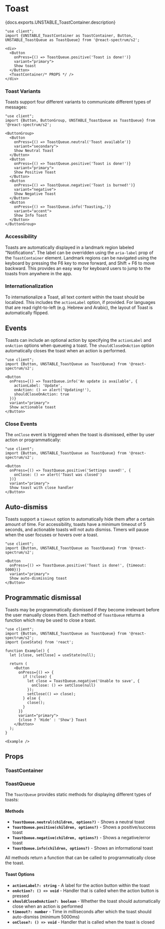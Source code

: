 

# Toast

<PageDescription>{docs.exports.UNSTABLE_ToastContainer.description}</PageDescription>

```tsx render docs={docs.exports.UNSTABLE_ToastContainer} links={docs.links} props={['placement']} initialProps={{placement: 'bottom'}} expanded type="s2"
"use client";
import {UNSTABLE_ToastContainer as ToastContainer, Button, UNSTABLE_ToastQueue as ToastQueue} from '@react-spectrum/s2';

<div>
  <Button
    onPress={() => ToastQueue.positive('Toast is done!')}
    variant="primary">
    Show toast
  </Button>
  <ToastContainer/* PROPS */ />
</div>
```

### Toast Variants

Toasts support four different variants to communicate different types of messages:

```tsx render expanded
"use client";
import {Button, ButtonGroup, UNSTABLE_ToastQueue as ToastQueue} from '@react-spectrum/s2';

<ButtonGroup>
  <Button
    onPress={() => ToastQueue.neutral('Toast available')}
    variant="secondary">
    Show Neutral Toast
  </Button>
  <Button
    onPress={() => ToastQueue.positive('Toast is done!')}
    variant="primary">
    Show Positive Toast
  </Button>
  <Button
    onPress={() => ToastQueue.negative('Toast is burned!')}
    variant="negative">
    Show Negative Toast
  </Button>
  <Button
    onPress={() => ToastQueue.info('Toasting…')}
    variant="accent">
    Show Info Toast
  </Button>
</ButtonGroup>
```

### Accessibility

Toasts are automatically displayed in a landmark region labeled "Notifications". The label can be overridden using the `aria-label` prop of the `ToastContainer` element. Landmark regions can be navigated using the keyboard by pressing the F6 key to move forward, and Shift + F6 to move backward. This provides an easy way for keyboard users to jump to the toasts from anywhere in the app.

### Internationalization

To internationalize a Toast, all text content within the toast should be localized. This includes the `actionLabel` option, if provided. For languages that are read right-to-left (e.g. Hebrew and Arabic), the layout of Toast is automatically flipped.

## Events

Toasts can include an optional action by specifying the `actionLabel` and `onAction` options when queueing a toast. The `shouldCloseOnAction` option automatically closes the toast when an action is performed.

```tsx render expanded
"use client";
import {Button, UNSTABLE_ToastQueue as ToastQueue} from '@react-spectrum/s2';

<Button
  onPress={() => ToastQueue.info('An update is available', {
    actionLabel: 'Update',
    onAction: () => alert('Updating!'),
    shouldCloseOnAction: true
  })}
  variant="primary">
  Show actionable toast
</Button>
```

### Close Events

The `onClose` event is triggered when the toast is dismissed, either by user action or programmatically:

```tsx render expanded
"use client";
import {Button, UNSTABLE_ToastQueue as ToastQueue} from '@react-spectrum/s2';

<Button
  onPress={() => ToastQueue.positive('Settings saved!', {
    onClose: () => alert('Toast was closed')
  })}
  variant="primary">
  Show toast with close handler
</Button>
```

## Auto-dismiss

Toasts support a `timeout` option to automatically hide them after a certain amount of time. For accessibility, toasts have a minimum timeout of 5 seconds, and actionable toasts will not auto dismiss. Timers will pause when the user focuses or hovers over a toast.

```tsx render expanded
"use client";
import {Button, UNSTABLE_ToastQueue as ToastQueue} from '@react-spectrum/s2';

<Button
  onPress={() => ToastQueue.positive('Toast is done!', {timeout: 5000})}
  variant="primary">
  Show auto-dismissing toast
</Button>
```

## Programmatic dismissal

Toasts may be programmatically dismissed if they become irrelevant before the user manually closes them. Each method of `ToastQueue` returns a function which may be used to close a toast.

```tsx render expanded
"use client";
import {Button, UNSTABLE_ToastQueue as ToastQueue} from '@react-spectrum/s2';
import {useState} from 'react';

function Example() {
  let [close, setClose] = useState(null);

  return (
    <Button
      onPress={() => {
        if (!close) {
          let close = ToastQueue.negative('Unable to save', {
            onClose: () => setClose(null)
          });
          setClose(() => close);
        } else {
          close();
        }
      }}
      variant="primary">
      {close ? 'Hide' : 'Show'} Toast
    </Button>
  );
}

<Example />
```

## Props

### ToastContainer

<PropTable component={docs.exports.UNSTABLE_ToastContainer} links={docs.links} />

### ToastQueue

The `ToastQueue` provides static methods for displaying different types of toasts:

#### Methods

- **`ToastQueue.neutral(children, options?)`** - Shows a neutral toast
- **`ToastQueue.positive(children, options?)`** - Shows a positive/success toast  
- **`ToastQueue.negative(children, options?)`** - Shows a negative/error toast
- **`ToastQueue.info(children, options?)`** - Shows an informational toast

All methods return a function that can be called to programmatically close the toast.

#### Toast Options

- **`actionLabel?: string`** - A label for the action button within the toast
- **`onAction?: () => void`** - Handler that is called when the action button is pressed
- **`shouldCloseOnAction?: boolean`** - Whether the toast should automatically close when an action is performed
- **`timeout?: number`** - Time in milliseconds after which the toast should auto-dismiss (minimum 5000ms)
- **`onClose?: () => void`** - Handler that is called when the toast is closed
